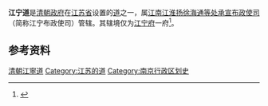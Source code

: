 {{expand|time=2015-04-10T05:44:08+00:00}}
'''江宁道'''是[[清朝政府|清朝政府]]在[[江苏省|江苏省]]设置的[[道_(行政区划)|道]]之一，属[[江南江淮扬徐海通等处承宣布政使司|江南江淮扬徐海通等处承宣布政使司]]（简称江宁布政使司）管辖。其辖境仅为[[江宁府|江宁府]]一府<ref name=南京市志1>{{Cite book|title=南京市志（第1册）总述·大事专记·地理·人口·环保|author=南京市地方志编纂委员会|publisher=方志出版社|year=2009|isbn=9787802386952|location=北京|pages=}}</ref>。
==参考资料==
{{reflist}}
{{清朝分守道|nocat}}
{{南京行政区划史}}
{{清朝行政区划小作品}}
[[Category:清朝江寧道|]]
[[Category:江苏的道|Category:江苏的道]]
[[Category:南京行政区划史|Category:南京行政区划史]]